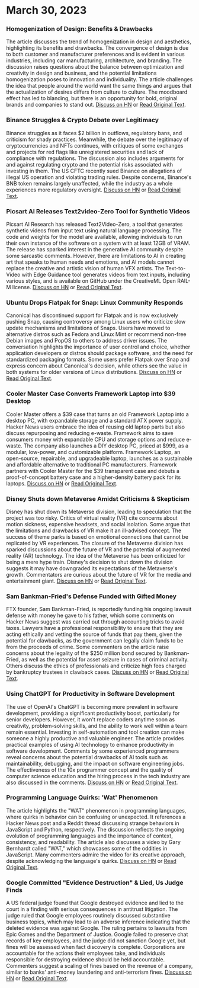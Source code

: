 
<Steps>

# March 30, 2023

### Homogenization of Design: Benefits & Drawbacks

The article discusses the trend of homogenization in design and aesthetics, highlighting its benefits and drawbacks. The convergence of design is due to both customer and manufacturer preferences and is evident in various industries, including car manufacturing, architecture, and branding. The discussion raises questions about the balance between optimization and creativity in design and business, and the potential limitations homogenization poses to innovation and individuality. The article challenges the idea that people around the world want the same things and argues that the actualization of desires differs from culture to culture. The moodboard effect has led to blanding, but there is an opportunity for bold, original brands and companies to stand out.
[Discuss on HN](http://news.ycombinator.com/item?id=35355703) or [Read Original Text](https://www.alexmurrell.co.uk/articles/the-age-of-average).

### Binance Struggles & Crypto Debate over Legitimacy

Binance struggles as it faces $2 billion in outflows, regulatory bans, and criticism for shady practices. Meanwhile, the debate over the legitimacy of cryptocurrencies and NFTs continues, with critiques of some exchanges and projects for red flags like unregistered securities and lack of compliance with regulations. The discussion also includes arguments for and against regulating crypto and the potential risks associated with investing in them. The US CFTC recently sued Binance on allegations of illegal US operation and violating trading rules. Despite concerns, Binance's BNB token remains largely unaffected, while the industry as a whole experiences more regulatory oversight.
[Discuss on HN](http://news.ycombinator.com/item?id=35351805) or [Read Original Text](https://www.wsj.com/articles/binance-sees-2-billion-in-outflows-as-troubles-compound-9a136e21).

### Picsart AI Releases Text2video-Zero Tool for Synthetic Videos

Picsart AI Research has released Text2Video-Zero, a tool that generates synthetic videos from input text using natural language processing. The code and weights for the model are available, allowing individuals to run their own instance of the software on a system with at least 12GB of VRAM. The release has sparked interest in the generative AI community despite some sarcastic comments. However, there are limitations to AI in creating art that speaks to human needs and emotions, and AI models cannot replace the creative and artistic vision of human VFX artists. The Text-to-Video with Edge Guidance tool generates videos from text inputs, including various styles, and is available on GitHub under the CreativeML Open RAIL-M license.
[Discuss on HN](http://news.ycombinator.com/item?id=35352452) or [Read Original Text](https://github.com/Picsart-AI-Research/Text2Video-Zero).

### Ubuntu Drops Flatpak for Snap: Linux Community Responds

Canonical has discontinued support for Flatpak and is now exclusively pushing Snap, causing controversy among Linux users who criticize slow update mechanisms and limitations of Snaps. Users have moved to alternative distros such as Fedora and Linux Mint or recommend non-free Debian images and PopOS to others to address driver issues. The conversation highlights the importance of user control and choice, whether application developers or distros should package software, and the need for standardized packaging formats. Some users prefer Flatpak over Snap and express concern about Canonical's decision, while others see the value in both systems for older versions of Linux distributions.
[Discuss on HN](http://news.ycombinator.com/item?id=35354729) or [Read Original Text](https://lwn.net/SubscriberLink/927262/6adb2350e2b0d2ce/).

### Cooler Master Case Converts Framework Laptop into $39 Desktop

Cooler Master offers a $39 case that turns an old Framework Laptop into a desktop PC, with expandable storage and a standard ATX power supply. Hacker News users embrace the idea of reusing old laptop parts but also discuss repurposing and reducing e-waste. Framework aims to save consumers money with expandable CPU and storage options and reduce e-waste. The company also launches a DIY desktop PC, priced at $999, as a modular, low-power, and customizable platform. Framework Laptop, an open-source, repairable, and upgradeable laptop, launches as a sustainable and affordable alternative to traditional PC manufacturers. Framework partners with Cooler Master for the $39 transparent case and debuts a proof-of-concept battery case and a higher-density battery pack for its laptops.
[Discuss on HN](http://news.ycombinator.com/item?id=35350288) or [Read Original Text](https://www.theverge.com/2023/3/23/23652939/framework-cooler-master-sff-pc-case).

### Disney Shuts down Metaverse Amidst Criticisms & Skepticism

Disney has shut down its Metaverse division, leading to speculation that the project was too risky. Critics of virtual reality (VR) cite concerns about motion sickness, expensive headsets, and social isolation. Some argue that the limitations and drawbacks of VR make it an ill-advised concept. The success of theme parks is based on emotional connections that cannot be replicated by VR experiences. The closure of the Metaverse division has sparked discussions about the future of VR and the potential of augmented reality (AR) technology. The idea of the Metaverse has been criticized for being a mere hype train. Disney's decision to shut down the division suggests it may have downgraded its expectations of the Metaverse's growth. Commentators are curious about the future of VR for the media and entertainment giant.
[Discuss on HN](http://news.ycombinator.com/item?id=35350952) or [Read Original Text](https://www.wsj.com/articles/disney-eliminates-its-metaverse-division-as-part-of-companys-layoffs-plan-94b03650).

### Sam Bankman-Fried's Defense Funded with Gifted Money

FTX founder, Sam Bankman-Fried, is reportedly funding his ongoing lawsuit defense with money he gave to his father, which some comments on Hacker News suggest was carried out through accounting tricks to avoid taxes. Lawyers have a professional responsibility to ensure that they are acting ethically and vetting the source of funds that pay them, given the potential for clawbacks, as the government can legally claim funds to be from the proceeds of crime. Some commenters on the article raise concerns about the legality of the $250 million bond secured by Bankman-Fried, as well as the potential for asset seizure in cases of criminal activity. Others discuss the ethics of professionals and criticize high fees charged by bankruptcy trustees in clawback cases.
[Discuss on HN](http://news.ycombinator.com/item?id=35358698) or [Read Original Text](https://www.forbes.com/sites/sarahemerson/2023/03/29/sam-bankman-fried-legal-fees-funded-by-alameda-money-gifted-to-father-joe-bankman/).

### Using ChatGPT for Productivity in Software Development

The use of OpenAI's ChatGPT is becoming more prevalent in software development, providing a significant productivity boost, particularly for senior developers. However, it won't replace coders anytime soon as creativity, problem-solving skills, and the ability to work well within a team remain essential. Investing in self-automation and tool creation can make someone a highly productive and valuable engineer. The article provides practical examples of using AI technology to enhance productivity in software development. Comments by some experienced programmers reveal concerns about the potential drawbacks of AI tools such as maintainability, debugging, and the impact on software engineering jobs. The effectiveness of the 10x programmer concept and the quality of computer science education and the hiring process in the tech industry are also discussed in the comments.
[Discuss on HN](http://news.ycombinator.com/item?id=35356054) or [Read Original Text](https://kadekillary.work/posts/1000x-eng/).

### Programming Language Quirks: 'Wat' Phenomenon

The article highlights the "WAT" phenomenon in programming languages, where quirks in behavior can be confusing or unexpected. It references a Hacker News post and a Reddit thread discussing strange behaviors in JavaScript and Python, respectively. The discussion reflects the ongoing evolution of programming languages and the importance of context, consistency, and readability. The article also discusses a video by Gary Bernhardt called "WAT," which showcases some of the oddities in JavaScript. Many commenters admire the video for its creative approach, despite acknowledging the language's quirks.
[Discuss on HN](http://news.ycombinator.com/item?id=35363044) or [Read Original Text](https://www.destroyallsoftware.com/talks/wat).

### Google Committed "Evidence Destruction" & Lied, Us Judge Finds

A US federal judge found that Google destroyed evidence and lied to the court in a finding with serious consequences in antitrust litigation. The judge ruled that Google employees routinely discussed substantive business topics, which may lead to an adverse inference indicating that the deleted evidence was against Google. The ruling pertains to lawsuits from Epic Games and the Department of Justice. Google failed to preserve chat records of key employees, and the judge did not sanction Google yet, but fines will be assessed when fact discovery is complete. Corporations are accountable for the actions their employees take, and individuals responsible for destroying evidence should be held accountable. Commenters suggest a scaling of fines based on the revenue of a company, similar to banks' anti-money laundering and anti-terrorism fines.
[Discuss on HN](http://news.ycombinator.com/item?id=35363095) or [Read Original Text](https://storage.courtlistener.com/recap/gov.uscourts.cand.373179/gov.uscourts.cand.373179.469.0.pdf).

</Steps>
